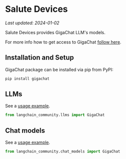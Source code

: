 # Salute Devices
*Last updated: 2024-01-02*

Salute Devices provides GigaChat LLM's models.

For more info how to get access to GigaChat [follow here](https://developers.sber.ru/docs/ru/gigachat/api/integration).

## Installation and Setup

GigaChat package can be installed via pip from PyPI:

```bash
pip install gigachat
```

## LLMs

See a [usage example](/docs/integrations/llms/gigachat).

```python
from langchain_community.llms import GigaChat
```

## Chat models

See a [usage example](/docs/integrations/chat/gigachat).

```python
from langchain_community.chat_models import GigaChat
```